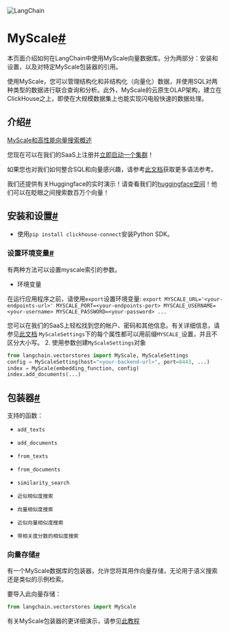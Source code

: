 

<Head>
  <script>
    {
      `(function() {
         var _hmt = _hmt || [];
(function() {
  var hm = document.createElement("script");
  hm.src = "https://hm.baidu.com/hm.js?e60fb290e204e04c5cb6f79b0ac1e697";
  var s = document.getElementsByTagName("script")[0]; 
  s.parentNode.insertBefore(hm, s);
})();
       })();`
    }
  </script>
</Head>

![LangChain](https://pica.zhimg.com/50/v2-56e8bbb52aa271012541c1fe1ceb11a2_r.gif)





MyScale[#](#myscale "本标题的永久链接")
===============================

本页面介绍如何在LangChain中使用MyScale向量数据库。分为两部分：安装和设置，以及对特定MyScale包装器的引用。

使用MyScale，您可以管理结构化和非结构化（向量化）数据，并使用SQL对两种类型的数据进行联合查询和分析。此外，MyScale的云原生OLAP架构，建立在ClickHouse之上，即使在大规模数据集上也能实现闪电般快速的数据处理。

介绍[#](#introduction "本标题的永久链接")
-------------------------------

[MyScale和高性能向量搜索概述](https://docs.myscale.com/zh/overview/)

您现在可以在我们的SaaS上注册并[立即启动一个集群](https://docs.myscale.com/zh/quickstart/)！

如果您也对我们如何整合SQL和向量感兴趣，请参考[此文档](https://docs.myscale.com/zh/vector-reference/)获取更多语法参考。

我们还提供有关Huggingface的实时演示！请查看我们的[huggingface空间](https://huggingface.co/myscale)！他们可以在眨眼之间搜索数百万个向量！

安装和设置[#](#installation-and-setup "此标题的永久链接")
--------------------------------------------

* 使用`pip install clickhouse-connect`安装Python SDK。

### 设置环境变量[#](#setting-up-envrionments "此标题的永久链接")

有两种方法可以设置myscale索引的参数。

- 环境变量

在运行应用程序之前，请使用`export`设置环境变量:
`export MYSCALE_URL='<your-endpoints-url>' MYSCALE_PORT=<your-endpoints-port> MYSCALE_USERNAME=<your-username> MYSCALE_PASSWORD=<your-password> ...`

您可以在我们的SaaS上轻松找到您的帐户、密码和其他信息。有关详细信息，请参见[此文档](https://docs.myscale.com/en/cluster-management/)
`MyScaleSettings`下的每个属性都可以用前缀`MYSCALE_`设置，并且不区分大小写。
2. 使用参数创建`MyScaleSettings`对象

```python
from langchain.vectorstores import MyScale, MyScaleSettings
config = MyScaleSetting(host="<your-backend-url>", port=8443, ...)
index = MyScale(embedding_function, config)
index.add_documents(...)

```

包装器[#](#wrappers "本标题的永久链接")
----------------------------

支持的函数：

* `add_texts`

* `add_documents`

* `from_texts`

* `from_documents`

* `similarity_search`

* `近似相似度搜索`

* `向量相似度搜索`

* `近似向量相似度搜索`

* `带相关度分数的相似度搜索`

### 向量存储[#](#vectorstore "Permalink to this headline")

有一个MyScale数据库的包装器，允许您将其用作向量存储，无论用于语义搜索还是类似的示例检索。

要导入此向量存储：

```python
from langchain.vectorstores import MyScale

```

有关MyScale包装器的更详细演示，请参见[此教程](../modules/indexes/vectorstores/examples/myscale)


